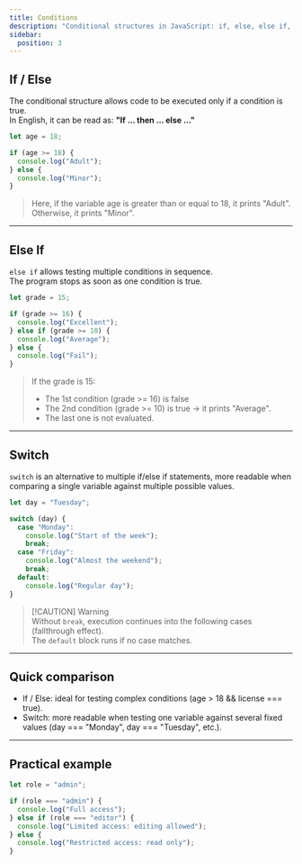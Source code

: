 ```yaml
---
title: Conditions
description: "Conditional structures in JavaScript: if, else, else if, and switch."
sidebar:
  position: 3
---
```


## If / Else

The conditional structure allows code to be executed only if a condition is true.  
In English, it can be read as: **"If ... then ... else ..."**

```js
let age = 18;

if (age >= 18) {
  console.log("Adult");
} else {
  console.log("Minor");
}
```

> Here, if the variable age is greater than or equal to 18, it prints "Adult".  
Otherwise, it prints "Minor".

---

## Else If

`else if` allows testing multiple conditions in sequence.  
The program stops as soon as one condition is true.

```js
let grade = 15;

if (grade >= 16) {
  console.log("Excellent");
} else if (grade >= 10) {
  console.log("Average");
} else {
  console.log("Fail");
}
```

> If the grade is 15:  
> - The 1st condition (grade >= 16) is false  
> - The 2nd condition (grade >= 10) is true → it prints "Average".  
> - The last one is not evaluated.

---

## Switch

`switch` is an alternative to multiple if/else if statements, more readable when comparing a single variable against multiple possible values.

```js
let day = "Tuesday";

switch (day) {
  case "Monday":
    console.log("Start of the week");
    break;
  case "Friday":
    console.log("Almost the weekend");
    break;
  default:
    console.log("Regular day");
}
```

> [!CAUTION] Warning  
> Without `break`, execution continues into the following cases (fallthrough effect).  
> The `default` block runs if no case matches.

---

## Quick comparison

- If / Else: ideal for testing complex conditions (age > 18 && license === true).  
- Switch: more readable when testing one variable against several fixed values (day === "Monday", day === "Tuesday", etc.).  

---

## Practical example

```js
let role = "admin";

if (role === "admin") {
  console.log("Full access");
} else if (role === "editor") {
  console.log("Limited access: editing allowed");
} else {
  console.log("Restricted access: read only");
}
```
